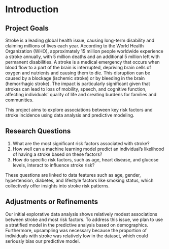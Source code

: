 # Introduction

## Project Goals

Stroke is a leading global health issue, causing long-term disability and claiming millions of lives each year. According to the World Health Organization (WHO), approximately 15 million people worldwide experience a stroke annually, with 5 million deaths and an additional 5 million left with permanent disabilities. A stroke is a medical emergency that occurs when blood flow to a part of the brain is interrupted, depriving brain cells of oxygen and nutrients and causing them to die. This disruption can be caused by a blockage (ischemic stroke) or by bleeding in the brain (hemorrhagic stroke). The impact is particularly significant given that strokes can lead to loss of mobility, speech, and cognitive function, affecting individuals’ quality of life and creating burdens for families and communities.

This project aims to explore associations between key risk factors and stroke incidence using data analysis and predictive modeling.

## Research Questions

1. What are the most significant risk factors associated with stroke?
2. How well can a machine learning model predict an individual’s likelihood of having a stroke based on these factors?
3. How do specific risk factors, such as age, heart disease, and glucose levels, interact to influence stroke risk?

These questions are linked to data features such as age, gender, hypertension, diabetes, and lifestyle factors like smoking status, which collectively offer insights into stroke risk patterns.

## Adjustments or Refinements

Our initial explorative data analysis shows relatively modest associations between stroke and most risk factors. To address this issue, we plan to use a stratified model in the predictive analysis based on demographics. Furthermore, upsampling was necessary because the proportion of individuals with stroke was relatively low in the dataset, which could seriously bias our predictive model.